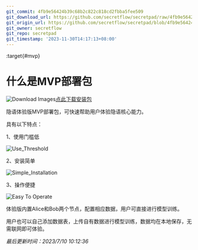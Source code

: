 ```yaml
---
git_commit: 4fb9e56424b39c68b2c822c818cd2fbba5fee509
git_download_url: https://github.com/secretflow/secretpad/raw/4fb9e56424b39c68b2c822c818cd2fbba5fee509/docs/deployment_experience/deployment_package.md
git_origin_url: https://github.com/secretflow/secretpad/blob/4fb9e56424b39c68b2c822c818cd2fbba5fee509/docs/deployment_experience/deployment_package.md
git_owner: secretflow
git_repo: secretpad
git_timestamp: '2023-11-30T14:17:13+08:00'
---
```


:target{#mvp}

# 什么是MVP部署包

![Download Images](../_assets/download_image.png)[点此下载安装包](https://secretflow-public.oss-cn-hangzhou.aliyuncs.com/mvp-packages/secretflow-allinone-package-latest.tar.gz)

隐语体验版MVP部署包，可快速帮助用户体验隐语核心能力。

具有以下特点：

1、使用门槛低

![Use\_Threshold](../_assets/use_threshold.png)

2、安装简单

![Simple\_Installation](../_assets/simple_installation.png)

3、操作便捷

![Easy To Operate](../_assets/easy_to_operate.png)

体验版内置Alice和Bob两个节点，配置相应数据，用户可直接进行模型训练。

用户也可以自己添加数据表，上传自有数据进行模型训练，数据均在本地保存，无需联网即可体验。

<em>最后更新时间：2023/7/10 10:12:36</em>
